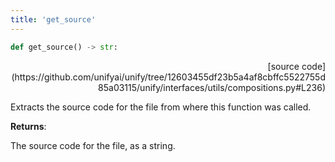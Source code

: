 ```yaml
---
title: 'get_source'
---
```


```python
def get_source() -> str:
```

<p align="right">[source code](https://github.com/unifyai/unify/tree/12603455df23b5a4af8cbffc5522755d85a03115/unify/interfaces/utils/compositions.py#L236)</p>

Extracts the source code for the file from where this function was called.

**Returns**:

The source code for the file, as a string.